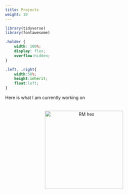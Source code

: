 ```yaml
---
title: Projects
weight: 10
---
```


```r
library(tidyverse)
library(fontawesome)
```

```css

.holder {
    width: 100%;
    display: flex;
    overflow:hidden;
}

.left, .right{
    width:50%;
    height:inherit;
    float:left;
}

```

Here is what I am currently working on
<br>
<br>
<br>
<center>
<a href='https://percwv.com' target='_blank'><img src='/img/logos/perc-ico.png' alt='RM hex' width='250'></a>
</center>
<!--
<div class="holder">

<div class="left">
<a href='https://percwv.com' target='_blank'><img src='/img/hex/perc-ico.png' alt='RM hex' width='250'></a>
</div>


<div class="right">
<a href='https://edp617.asocialdatascientist.com' target='_blank'><img src='/img/hex/edp617.png' alt='PE hex' width='250'></a>
</div>
-->

</div>


